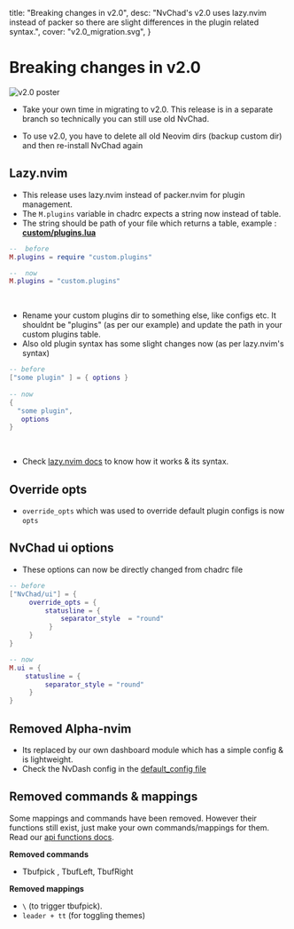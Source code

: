   title: "Breaking changes in v2.0",
  desc:
    "NvChad's v2.0 uses lazy.nvim instead of packer so there are slight differences in the plugin related syntax.",
  cover: "v2.0_migration.svg",
}

# Breaking changes in v2.0

![v2.0 poster](/news/v2.0_migration.svg)

- Take your own time in migrating to v2.0.  This release is in a separate branch so technically you can still use old NvChad. 

- To use v2.0, you have to delete all old Neovim dirs (backup custom dir) and then re-install NvChad again 

## Lazy.nvim 

- This release uses lazy.nvim instead of packer.nvim for plugin management.
- The `M.plugins` variable in chadrc expects a string now instead of table.
- The string should be path of your file which returns a table, example : <u>**custom/plugins.lua**</u>
 
```lua
--  before 
M.plugins = require "custom.plugins"

--  now
M.plugins = "custom.plugins"
```

<br/>

- Rename your custom plugins dir to something else, like configs etc. It shouldnt be "plugins" (as per our example)  and update the path in your custom plugins table. 
- Also old plugin syntax has some slight changes now (as per lazy.nvim's syntax) 

 
```lua
-- before
["some plugin" ] = { options } 
 
-- now
{
  "some plugin",
   options
}
```
<br/>

- Check [lazy.nvim docs](https://github.com/folke/lazy.nvim#examples) to know how it works & its syntax.

## Override opts

- `override_opts` which was used to override default plugin configs is now `opts`

## NvChad ui options

- These options can now be directly changed from chadrc file 

```lua
-- before 
["NvChad/ui"] = {
     override_opts = {
         statusline = {
             separator_style  = "round" 
          }
     }
}

-- now 
M.ui = {
    statusline = {
         separator_style = "round"
     }
}
```

## Removed Alpha-nvim 

- Its replaced by our own dashboard module which has a simple config & is lightweight. 
- Check the NvDash config in the [default_config file](https://github.com/NvChad/NvChad/blob/v2.0/lua/core/default_config.lua#L50)

## Removed commands & mappings

 Some mappings and commands have been removed. However their functions still exist, just make your own commands/mappings for them. Read our [api functions docs](http://nvchad.com/docs/api).

 **Removed commands** 

- Tbufpick , TbufLeft, TbufRight

 **Removed mappings** 

- `\` (to trigger tbufpick).
- `leader + tt` (for toggling themes)
